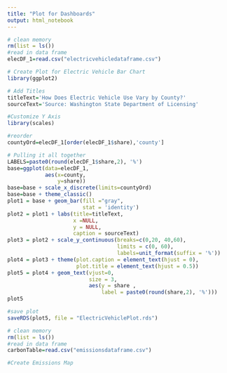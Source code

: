 ```yaml
---
title: "Plot for Dashboards"
output: html_notebook
---
```


```r
# clean memory
rm(list = ls()) 
#read in data frame
elecDF_1=read.csv("electricvehicledataframe.csv")

# Create Plot for Electric Vehicle Bar Chart
library(ggplot2)

# Add Titles
titleText='How Does Electric Vehicle Use Vary by County?'
sourceText='Source: Washington State Department of Licensing'

#Customize Y Axis
library(scales)

#reorder
countyOrd=elecDF_1[order(elecDF_1$share),'county']

# Pulling it all together
LABELS=paste0(round(elecDF_1$share,2), '%')
base=ggplot(data=elecDF_1,
            aes(x=county,
                y=share))
base=base + scale_x_discrete(limits=countyOrd)
base=base + theme_classic()
plot1 = base + geom_bar(fill ="gray",
                        stat = 'identity')
plot2 = plot1 + labs(title=titleText,
                     x =NULL, 
                     y = NULL,
                     caption = sourceText) 
plot3 = plot2 + scale_y_continuous(breaks=c(0,20, 40,60),
                                   limits = c(0, 60), 
                                   labels=unit_format(suffix = '%'))
plot4 = plot3 + theme(plot.caption = element_text(hjust = 0), 
                      plot.title = element_text(hjust = 0.5))
plot5 = plot4 + geom_text(vjust=0, 
                          size = 3,
                          aes(y = share ,
                              label = paste0(round(share,2), '%')))
plot5
```


```r
#save plot
saveRDS(plot5, file = "ElectricVehiclePlot.rds")

```

```r
# clean memory
rm(list = ls()) 
#read in data frame
carbonTable=read.csv("emissionsdataframe.csv")

#Create Emissions Map
```

